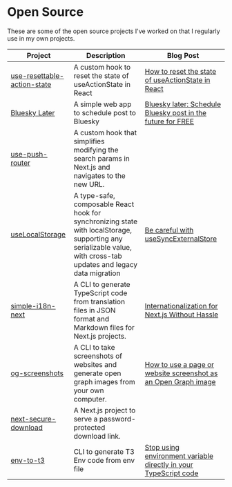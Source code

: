 # Open Source

These are some of the open source projects I've worked on that I regularly use in my own projects.

| Project                                                                                  | Description                                                                                                                                                       | Blog Post                                                                                                              |
| ---------------------------------------------------------------------------------------- | ----------------------------------------------------------------------------------------------------------------------------------------------------------------- | ---------------------------------------------------------------------------------------------------------------------- |
| [use-resettable-action-state](https://github.com/nicnocquee/use-resettable-action-state) | A custom hook to reset the state of useActionState in React                                                                                                       | [How to reset the state of useActionState in React](/blog/reset-state-from-react-useactionstate)                       |
| [Bluesky Later](https://github.com/nicnocquee/bluesky-later)                             | A simple web app to schedule post to Bluesky                                                                                                                      | [Bluesky later: Schedule Bluesky post in the future for FREE](blog/bluesky-later-schedule-bluesky-post-in-the-future)  |
| [use-push-router](https://github.com/nicnocquee/use-push-router)                         | A custom hook that simplifies modifying the search params in Next.js and navigates to the new URL.                                                                |
| [useLocalStorage](https://github.com/nicnocquee/use-local-storage)                       | A type-safe, composable React hook for synchronizing state with localStorage, supporting any serializable value, with cross-tab updates and legacy data migration | [Be careful with useSyncExternalStore](/blog/be-careful-with-usesyncexternalstore)                                     |
| [simple-i18n-next](https://github.com/nicnocquee/simple-i18n-next)                       | A CLI to generate TypeScript code from translation files in JSON format and Markdown files for Next.js projects.                                                  | [Internationalization for Next.js Without Hassle](/blog/internationalization-for-next-js)                              |
| [og-screenshots](https://github.com/nicnocquee/og-screenshots)                           | A CLI to take screenshots of websites and generate open graph images from your own computer.                                                                      | [How to use a page or website screenshot as an Open Graph image](/blog/how-to-use-page-screenshot-as-open-graph-image) |
| [next-secure-download](https://github.com/nicnocquee/next-secure-download)               | A Next.js project to serve a password-protected download link.                                                                                                    |                                                                                                                        |
| [env-to-t3](https://github.com/nicnocquee/env-to-t3)                                     | CLI to generate T3 Env code from env file                                                                                                                         | [Stop using environment variable directly in your TypeScript code](/blog/stop-using-environment-variable-directly)     |
